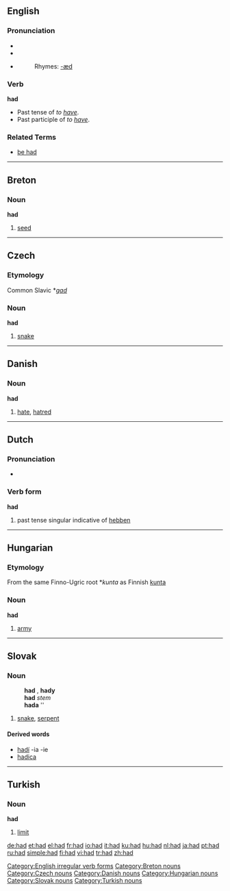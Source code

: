 ==English==

{{rank|it|for|as|16|had|you|not|be}}

=== Pronunciation ===
*{{SAMPA|/"h{d/}}
*{{IPA|/'hæd/}}
*{{audio|en-us-had.ogg|Audio (US)}}
*:Rhymes: [[Rhymes:English:-æd|-æd]]

===Verb===
[[Category:English irregular verb forms]]
'''had'''
* Past tense of ''to [[have]]''.
* Past participle of ''to [[have]]''.

===Related Terms===
*[[be had]]


----

==Breton==
===Noun===
'''had'''

# [[seed]]


----

==Czech==
===Etymology===
Common Slavic *''[[gad]]''
===Noun===
'''had''' {{m}}

# [[snake]]

----

==Danish==
===Noun===
'''had'''

# [[hate]], [[hatred]]


----

==Dutch==
===Pronunciation===
*{{IPA|/'hat/}}

===Verb form===
'''had'''

# past tense singular indicative of [[hebben]]


----

==Hungarian==
===Etymology===
From the same Finno-Ugric root *''kunta'' as Finnish [[kunta]]
===Noun===
'''had'''

#[[army]]


----

==Slovak==
===Noun===
:'''had''' {{m}}, '''hady''' {{p}}
:'''had''' ''stem''
:'''hada''' ''{{gensg}}
:{{decpat}} {{dub}}

#[[snake]], [[serpent]]

====Derived words====
*[[hadí]] -ia -ie
*[[hadica#Slovak|hadica]] {{f}}


----

==Turkish==
===Noun===
'''had'''

# [[limit]]

[[Category:Breton nouns]]
[[Category:Czech nouns]]
[[Category:Danish nouns]]
[[Category:Hungarian nouns]]
[[Category:Slovak nouns]]
[[Category:Turkish nouns]]

[[de:had]]
[[et:had]]
[[el:had]]
[[fr:had]]
[[io:had]]
[[it:had]]
[[ku:had]]
[[hu:had]]
[[nl:had]]
[[ja:had]]
[[pt:had]]
[[ru:had]]
[[simple:had]]
[[fi:had]]
[[vi:had]]
[[tr:had]]
[[zh:had]]